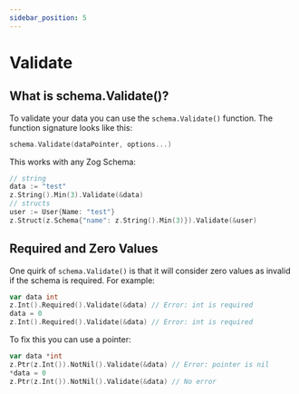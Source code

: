 ```yaml
---
sidebar_position: 5
---
```


# Validate

## What is schema.Validate()?


To validate your data you can use the `schema.Validate()` function. The function signature looks like this:

```go
schema.Validate(dataPointer, options...)
```

This works with any Zog Schema:

```go
// string
data := "test"
z.String().Min(3).Validate(&data)
// structs
user := User{Name: "test"}
z.Struct(z.Schema{"name": z.String().Min(3)}).Validate(&user)
```

## Required and Zero Values
One quirk of `schema.Validate()` is that it will consider zero values as invalid if the schema is required. For example:

```go
var data int
z.Int().Required().Validate(&data) // Error: int is required
data = 0
z.Int().Required().Validate(&data) // Error: int is required
```

To fix this you can use a pointer:

```go
var data *int
z.Ptr(z.Int()).NotNil().Validate(&data) // Error: pointer is nil
*data = 0
z.Ptr(z.Int()).NotNil().Validate(&data) // No error
```



